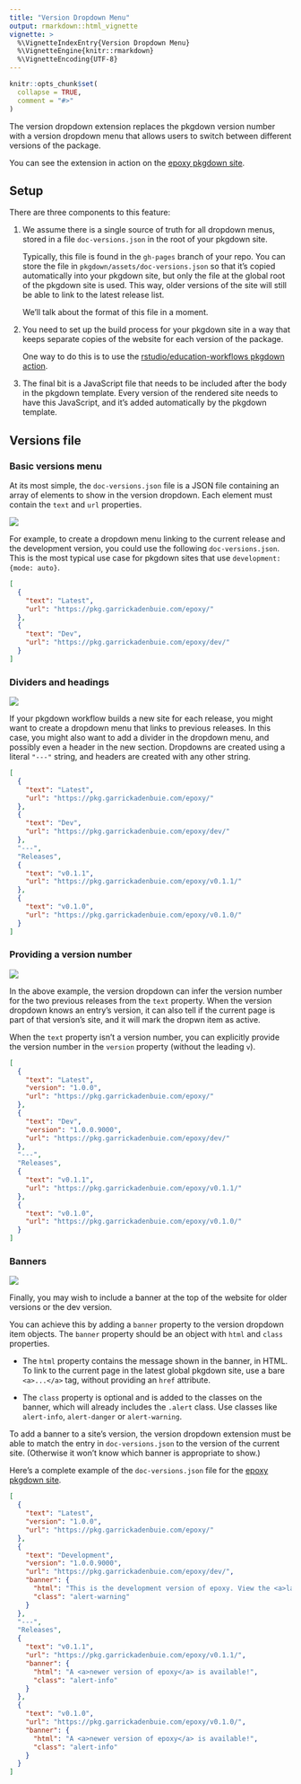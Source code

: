 ```yaml
---
title: "Version Dropdown Menu"
output: rmarkdown::html_vignette
vignette: >
  %\VignetteIndexEntry{Version Dropdown Menu}
  %\VignetteEngine{knitr::rmarkdown}
  %\VignetteEncoding{UTF-8}
---
```


```r
knitr::opts_chunk$set(
  collapse = TRUE,
  comment = "#>"
)
```

The version dropdown extension
replaces the pkgdown version number
with a version dropdown menu
that allows users to switch between different versions of the package.

You can see the extension in action
on the [epoxy pkgdown site](https://pkg.garrickadenbuie.com/epoxy/).

## Setup

There are three components to this feature:

1. We assume there is a single source of truth for all dropdown menus,
   stored in a file `doc-versions.json` in the root of your pkgdown site.

   Typically, this file is found in the `gh-pages` branch of your repo.
   You can store the file in `pkgdown/assets/doc-versions.json`
   so that it's copied automatically into your pkgdown site,
   but only the file at the global root of the pkgdown site is used.
   This way, older versions of the site
   will still be able to link to the latest release list.

   We'll talk about the format of this file in a moment.

2. You need to set up the build process for your pkgdown site
   in a way that keeps separate copies of the website for each version of the
   package.

   One way to do this is to use the
   [rstudio/education-workflows pkgdown action](https://github.com/rstudio/education-workflows/tree/main/examples#deploy-pkgdown-to-github-pages-with-pr-previews-and-tagged-versions).

3. The final bit is a JavaScript file that needs to be included after the body
   in the pkgdown template. Every version of the rendered site needs to have
   this JavaScript, and it's added automatically by the pkgdown template.

## Versions file

### Basic versions menu

At its most simple,
the `doc-versions.json` file is a JSON file
containing an array of elements to show in the version dropdown.
Each element must contain the `text` and `url` properties.

![](images/version-dropdown-simple.png)

For example,
to create a dropdown menu linking to
the current release and the development version,
you could use the following `doc-versions.json`.
This is the most typical use case for pkgdown sites
that use `development: {mode: auto}`.

```json
[
  {
    "text": "Latest",
    "url": "https://pkg.garrickadenbuie.com/epoxy/"
  },
  {
    "text": "Dev",
    "url": "https://pkg.garrickadenbuie.com/epoxy/dev/"
  }
]
```

### Dividers and headings

![](images/version-dropdown-divider.png)

If your pkgdown workflow builds a new site for each release,
you might want to create a dropdown menu that links to previous releases.
In this case,
you might also want to add a divider in the dropdown menu,
and possibly even a header in the new section.
Dropdowns are created using a literal `"---"` string,
and headers are created with any other string.

```json
[
  {
    "text": "Latest",
    "url": "https://pkg.garrickadenbuie.com/epoxy/"
  },
  {
    "text": "Dev",
    "url": "https://pkg.garrickadenbuie.com/epoxy/dev/"
  },
  "---",
  "Releases",
  {
    "text": "v0.1.1",
    "url": "https://pkg.garrickadenbuie.com/epoxy/v0.1.1/"
  },
  {
    "text": "v0.1.0",
    "url": "https://pkg.garrickadenbuie.com/epoxy/v0.1.0/"
  }
]
```

### Providing a version number

![](images/version-dropdown-highlight-latest.png)

In the above example,
the version dropdown can infer the version number
for the two previous releases from the `text` property.
When the version dropdown knows an entry's version,
it can also tell if the current page is part of that version's site,
and it will mark the dropwn item as active.

When the `text` property isn't a version number,
you can explicitly provide the version number in the `version` property
(without the leading `v`).

```json
[
  {
    "text": "Latest",
    "version": "1.0.0",
    "url": "https://pkg.garrickadenbuie.com/epoxy/"
  },
  {
    "text": "Dev",
    "version": "1.0.0.9000",
    "url": "https://pkg.garrickadenbuie.com/epoxy/dev/"
  },
  "---",
  "Releases",
  {
    "text": "v0.1.1",
    "url": "https://pkg.garrickadenbuie.com/epoxy/v0.1.1/"
  },
  {
    "text": "v0.1.0",
    "url": "https://pkg.garrickadenbuie.com/epoxy/v0.1.0/"
  }
]
```

### Banners

![](images/version-dropdown-banner.png)

Finally, you may wish to include a banner at the top of the website for older versions or the dev version.

You can achieve this by adding a `banner` property
to the version dropdown item objects.
The `banner` property should be an object
with `html` and `class` properties.

* The `html` property contains the message shown in the banner, in HTML.
  To link to the current page in the latest global pkgdown site,
  use a bare `<a>...</a>` tag, without providing an `href` attribute.

* The `class` property is optional and is added to the classes on the banner,
  which will already includes the `.alert` class.
  Use classes like `alert-info`, `alert-danger` or `alert-warning`.

To add a banner to a site's version,
the version dropdown extension must be able to match
the entry in `doc-versions.json` to the version of the current site.
(Otherwise it won't know which banner is appropriate to show.)

Here's a complete example of the `doc-versions.json` file
for the [epoxy pkgdown site](https://pkg.garrickadenbuie.com/epoxy/).

```json
[
  {
    "text": "Latest",
    "version": "1.0.0",
    "url": "https://pkg.garrickadenbuie.com/epoxy/"
  },
  {
    "text": "Development",
    "version": "1.0.0.9000",
    "url": "https://pkg.garrickadenbuie.com/epoxy/dev/",
    "banner": {
      "html": "This is the development version of epoxy. View the <a>latest release</a>.",
      "class": "alert-warning"
    }
  },
  "---",
  "Releases",
  {
    "text": "v0.1.1",
    "url": "https://pkg.garrickadenbuie.com/epoxy/v0.1.1/",
    "banner": {
      "html": "A <a>newer version of epoxy</a> is available!",
      "class": "alert-info"
    }
  },
  {
    "text": "v0.1.0",
    "url": "https://pkg.garrickadenbuie.com/epoxy/v0.1.0/",
    "banner": {
      "html": "A <a>newer version of epoxy</a> is available!",
      "class": "alert-info"
    }
  }
]
```

